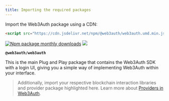```yaml
---
title: Importing the required packages
---
```



Import the Web3Auth package using a CDN:

```html
<script src="https://cdn.jsdelivr.net/npm/@web3auth/web3auth.umd.min.js"></script>
```

[![Npm package monthly downloads](https://badgen.net/npm/dm/@web3auth/web3auth)](https://www.npmjs.com/package/@web3auth/web3auth)
[![](https://data.jsdelivr.com/v1/package/npm/@web3auth/web3auth/badge)](https://www.jsdelivr.com/package/npm/@web3auth/web3auth)

**`@web3auth/web3auth`**

This is the main Plug and Play package that contains the Web3Auth SDK with a login UI, giving you a simple way of implementing Web3Auth within your
interface.

> Additionally, import your respective blockchain interaction libraries and provider package highlighted here. Learn more about
> [Providers in Web3Auth](https://docs.web3auth.io/sdk/web/providers/).
